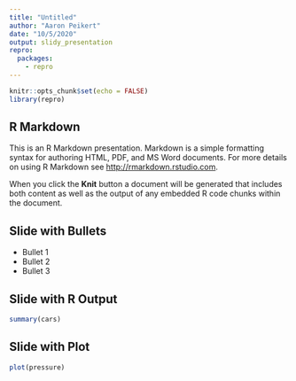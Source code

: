 ```yaml
---
title: "Untitled"
author: "Aaron Peikert"
date: "10/5/2020"
output: slidy_presentation
repro:
  packages:
    - repro
---
```


```r
knitr::opts_chunk$set(echo = FALSE)
library(repro)
```

## R Markdown

This is an R Markdown presentation. Markdown is a simple formatting syntax for authoring HTML, PDF, and MS Word documents. For more details on using R Markdown see <http://rmarkdown.rstudio.com>.

When you click the **Knit** button a document will be generated that includes both content as well as the output of any embedded R code chunks within the document.

## Slide with Bullets

- Bullet 1
- Bullet 2
- Bullet 3

## Slide with R Output

```r
summary(cars)
```

## Slide with Plot

```r
plot(pressure)
```

